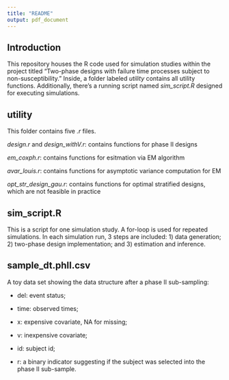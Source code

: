 ```yaml
---
title: "README"
output: pdf_document
---
```


## Introduction

This repository houses the R code used for simulation studies within the project titled "Two-phase designs with failure time processes subject to non-susceptibility." Inside, a folder labeled *utility* contains all utility functions. Additionally, there's a running script named *sim_script.R* designed for executing simulations.

## utility

This folder contains five *.r* files. 

*design.r* and *design_withV.r*: contains functions for phase II designs

*em_coxph.r*: contains functions for esitmation via EM algorithm

*avar_louis.r*: contains functions for asymptotic variance computation for EM

*opt_str_design_gau.r*: contains functions for optimal stratified designs, which are not feasible in practice 


## sim_script.R

This is a script for one simulation study. A for-loop is used for repeated simulations. In each simulation run, 3 steps are included: 1) data generation; 2) two-phase design implementation; and 3) estimation and inference. 

## sample_dt.phII.csv

A toy data set showing the data structure after a phase II sub-sampling: 

- del: event status;

- time: observed times;

- x: expensive covariate, NA for missing;

- v: inexpensive covariate; 

- id: subject id;

- r: a binary indicator suggesting if the subject was selected into the phase II sub-sample. 

